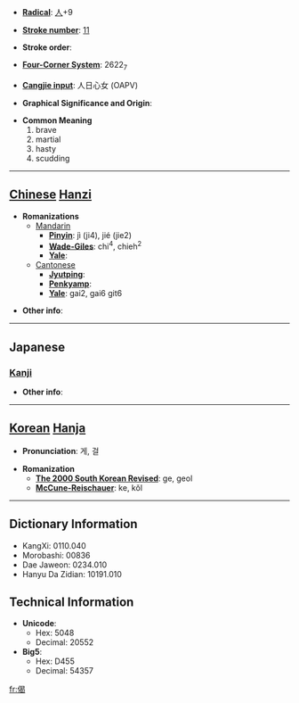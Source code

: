 * '''[[Wiktionary:Chinese radical index| Radical]]''': [[Wiktionary:Chinese radical index 人|人]]+9

* '''[[Wiktionary:Chinese total strokes index|Stroke number]]''': [[Wiktionary:Chinese total strokes index 11|11]]

* '''Stroke order''': 

* '''[[Wiktionary:Chinese four corner index|Four-Corner System]]''': 2622<sub>7</sub>

* '''[[Wiktionary:Chinese Cangjie index|Cangjie input]]''': 人日心女 (OAPV)

* '''Graphical Significance and Origin''': 

* '''Common Meaning'''
*#brave
*# martial
*# hasty
*# scudding


----

== [[Chinese]] [[Hanzi]] ==

* '''Romanizations'''
** [[Mandarin]]
*** '''[[Pinyin]]''': jì (ji4), jié (jie2)
*** '''[[Wade-Giles]]''': chi<sup>4</sup>, chieh<sup>2</sup>
*** '''[[Yale]]''': 
**[[Cantonese]]
***'''[[Jyutping]]''':
***'''[[Penkyamp]]''': 
***'''[[Yale]]''': gai2, gai6 git6

* '''Other info''': 

----

==Japanese==
===[[Kanji]]===
{{kanji|on readings=[[けつ]] (ketsu), [[けい]] (kei), [[げ]] (ge)|kun readings=[[いこう]] (ikou)}}

* '''Other info''':  

----

== [[Korean]] [[Hanja]] ==

* '''Pronunciation''': 게, 걸

* '''Romanization'''
** '''[[The 2000 South Korean Revised Romanization|The 2000 South Korean Revised]]''': ge, geol
** '''[[McCune-Reischauer]]''': ke, kŏl

----

== Dictionary Information ==

* KangXi: 0110.040
* Morobashi: 00836
* Dae Jaweon: 0234.010
* Hanyu Da Zidian: 10191.010

== Technical Information ==

* '''Unicode''':
** Hex: 5048
** Decimal: 20552
* '''Big5''':
** Hex: D455
** Decimal: 54357

[[fr:偈]]